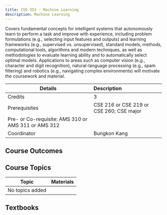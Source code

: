 ```yaml
---
title: CSE 353 - Machine Learning
description: Machine Learning
---
```


Covers fundamental concepts for intelligent systems that autonomously learn to perform a task and improve with experience, including problem formulations (e.g., selecting input features and outputs) and learning frameworks (e.g., supervised vs. unsupervised), standard models, methods, computational tools, algorithms and modern techniques, as well as methodologies to evaluate learning ability and to automatically select optimal models. Applications to areas such as computer vision (e.g., character and digit recognition), natural-language processing (e.g., spam filtering) and robotics (e.g., navigating complex environments) will motivate the coursework and material.

| Details                                             | Description                              |
| --------------------------------------------------- | :--------------------------------------- |
| Credits                                             | 3                                        |
| Prerequisites                                       | CSE 216 or CSE 219 or CSE 260; CSE major |
| Pre- or Co-requisite: AMS 310 or AMS 311 or AMS 312 |
| Coordinator                                         | Bungkon Kang                             |

## Course Outcomes

## Course Topics

| Topic           | Materials |
| --------------- | --------- |
| No topics added |           |

## Textbooks
